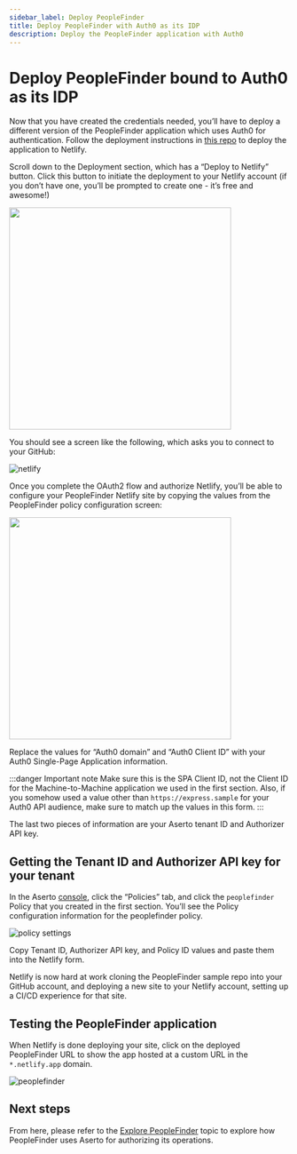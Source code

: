 ```yaml
---
sidebar_label: Deploy PeopleFinder
title: Deploy PeopleFinder with Auth0 as its IDP
description: Deploy the PeopleFinder application with Auth0
---
```


# Deploy PeopleFinder bound to Auth0 as its IDP

Now that you have created the credentials needed, you’ll have to deploy a different version of the PeopleFinder application which uses Auth0 for authentication. Follow the deployment instructions in [this repo](https://github.com/aserto-demo/peoplefinder) to deploy the application to Netlify.

Scroll down to the Deployment section, which has a “Deploy to Netlify” button. Click this button to initiate the deployment to your Netlify account (if you don’t have one, you’ll be prompted to create one - it’s free and awesome!)

[<img src="/peoplefinder-repo.png" width="400"/>](/peoplefinder-repo.png)

You should see a screen like the following, which asks you to connect to your GitHub:

![netlify](/netlify.png)

Once you complete the OAuth2 flow and authorize Netlify, you’ll be able to configure your PeopleFinder Netlify site by copying the values from the PeopleFinder policy configuration screen:

[<img src="/netlify-form.png" width="400"/>](/netlify-form.png)

Replace the values for “Auth0 domain” and “Auth0 Client ID” with your Auth0 Single-Page Application information.

:::danger Important note
Make sure this is the SPA Client ID, not the Client ID for the Machine-to-Machine application we used in the first section. Also, if you somehow used a value other than `https://express.sample` for your Auth0 API audience, make sure to match up the values in this form.
:::

The last two pieces of information are your Aserto tenant ID and Authorizer API key.

## Getting the Tenant ID and Authorizer API key for your tenant

In the Aserto [console](https://console.aserto.com), click the “Policies” tab, and click the `peoplefinder` Policy that you created in the first section. You’ll see the Policy configuration information for the peoplefinder policy.

![policy settings](/policy-settings.png)

Copy Tenant ID, Authorizer API key, and Policy ID values and paste them into the Netlify form.

Netlify is now hard at work cloning the PeopleFinder sample repo into your GitHub account, and deploying a new site to your Netlify account, setting up a CI/CD experience for that site.

## Testing the PeopleFinder application

When Netlify is done deploying your site, click on the deployed PeopleFinder URL to show the app hosted at a custom URL in the `*.netlify.app` domain.

![peoplefinder](/peoplefinder.png)

## Next steps

From here, please refer to the [Explore PeopleFinder](/docs/getting-started-acmecorp/explore-peoplefinder) topic to
explore how PeopleFinder uses Aserto for authorizing its operations.
